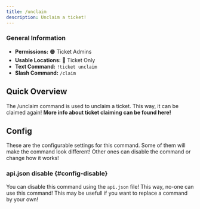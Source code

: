 ```yaml
---
title: /unclaim
description: Unclaim a ticket!
---
```


### General Information
- **Permissions:** 🟠 Ticket Admins
- **Usable Locations:** 🔴 Ticket Only
- **Text Command:** `!ticket unclaim`
- **Slash Command:** `/claim`

## Quick Overview
The /unclaim command is used to unclaim a ticket. This way, it can be claimed again!
**More info about ticket claiming <InlineLink isdoc="true" url="docs/system/ticket-flow#claiming">can be found here</InlineLink>!**

<GoodImage src="/img/docs/commands/unclaim.png" size="50%"></GoodImage>

## Config
These are the <InlineLink url="docs/config/main" isdoc="true">configurable settings</InlineLink> for this command.
Some of them will make the command look different!
Other ones can disable the command or change how it works!

### <InlineLink url="docs/config/api" isdoc="true"><LabelText color="red">api.json</LabelText></InlineLink> disable \{#config-disable}
You can disable this command using the `api.json` file! This way, no-one can use this command!
This may be usefull if you want to replace a command by your own!